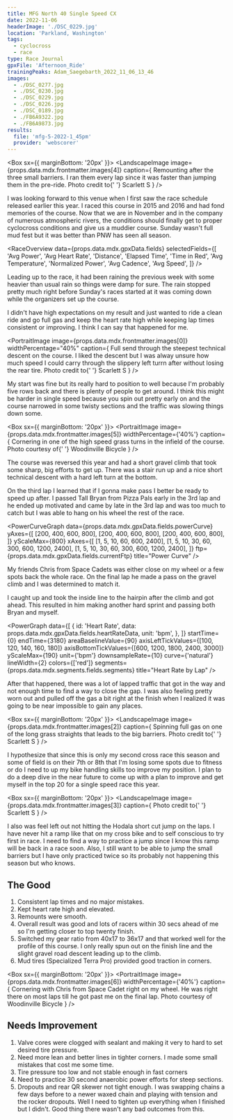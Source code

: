 ```yaml
---
title: MFG North 40 Single Speed CX
date: 2022-11-06
headerImage: './DSC_0229.jpg'
location: 'Parkland, Washington'
tags:
  - cyclocross
  - race
type: Race Journal
gpxFile: 'Afternoon_Ride'
trainingPeaks: Adam_Saegebarth_2022_11_06_13_46
images:
  - ./DSC_0277.jpg
  - ./DSC_0230.jpg
  - ./DSC_0229.jpg
  - ./DSC_0226.jpg
  - ./DSC_0189.jpg
  - ./FB6A9322.jpg
  - ./FB6A9873.jpg
results:
  file: 'mfg-5-2022-1_45pm'
  provider: 'webscorer'
---
```


<Box sx={{ marginBottom: '20px' }}>
  <LandscapeImage
    image={props.data.mdx.frontmatter.images[4]}
    caption={
      <Text>
        Remounting after the three small barriers. I ran them every lap since it
        was faster than jumping them in the pre-ride. Photo credit to{' '}
        <Link href="https://www.strava.com/athletes/41502563?oq=scarlett">
          Scarlett S
        </Link>
      </Text>
    }
  />
</Box>

I was looking forward to this venue when I first saw the race schedule released earlier this year. I raced this course in 2015 and 2016 and had fond memories of the course. Now that we are in November and in the company of numerous atmospheric rivers, the conditions should finally get to proper cyclocross conditions and give us a muddier course. Sunday wasn't full mud fest but it was better than PNW has seen all season.

<RaceOverview
  data={props.data.mdx.gpxData.fields}
  selectedFields={[
    'Avg Power',
    'Avg Heart Rate',
    'Distance',
    'Elapsed Time',
    'Time in Red',
    'Avg Temperature',
    'Normalized Power',
    'Avg Cadence',
    'Avg Speed',
  ]}
/>

Leading up to the race, it had been raining the previous week with some heavier than usual rain so things were damp for sure. The rain stopped pretty much right before Sunday's races started at it was coming down while the organizers set up the course.

<Map coordinates={props.data.mdx.gpxData.fields.coordinates} />

I didn't have high expectations on my result and just wanted to ride a clean ride and go full gas and keep the heart rate high while keeping lap times consistent or improving. I think I can say that happened for me.

<PortraitImage
  image={props.data.mdx.frontmatter.images[0]}
  widthPercentage="40%"
  caption={
    <Text>
      Full send through the steepest technical descent on the course. I liked
      the descent but I was alway unsure how much speed I could carry through
      the slippery left turrn after without losing the rear tire. Photo credit
      to{' '}
      <Link href="https://www.strava.com/athletes/41502563?oq=scarlett">
        Scarlett S
      </Link>
    </Text>
  }
/>

My start was fine but its really hard to position to well because I'm probably five rows back and there is plenty of people to get around. I think this might be harder in single speed because you spin out pretty early on and the course narrowed in some twisty sections and the traffic was slowing things down some.

<Box sx={{ marginBottom: '20px' }}>
  <PortraitImage
    image={props.data.mdx.frontmatter.images[5]}
    widthPercentage={'40%'}
    caption={
      <Text>
        Cornering in one of the high speed grass turns in the infield of the
        course. Photo courtesy of{' '}
        <Link href="http://woodinvillebicycle.com">Woodinville Bicycle</Link>
      </Text>
    }
  />
</Box>

The course was reversed this year and had a short gravel climb that took some sharp, big efforts to get up. There was a stair run up and a nice short technical descent with a hard left turn at the bottom.

<Divider />
<RaceResults
  data={props.data.mdx.results.fields.data}
  numbersToHighlight={[0, 1, 2, 5, 24, 25, 26]}
  distance={props.data.mdx.gpxData.fields.distance}
  racerName="Adam Saegebarth"
/>
<Divider />

On the third lap I learned that if I gonna make pass I better be ready to speed up after. I passed Tall Bryan from Pizza Pals early in the 3rd lap and he ended up motivated and came by late in the 3rd lap and was too much to catch but I was able to hang on his wheel the rest of the race.

<PowerCurveGraph
  data={props.data.mdx.gpxData.fields.powerCurve}
  yAxes={[
    [200, 400, 600, 800],
    [200, 400, 600, 800],
    [200, 400, 600, 800],
  ]}
  yScaleMax={800}
  xAxes={[
    [1, 5, 10, 60, 600, 2400],
    [1, 5, 10, 30, 60, 300, 600, 1200, 2400],
    [1, 5, 10, 30, 60, 300, 600, 1200, 2400],
  ]}
  ftp={props.data.mdx.gpxData.fields.currentFtp}
  title="Power Curve"
/>

My friends Chris from Space Cadets was either close on my wheel or a few spots back the whole race. On the final lap he made a pass on the gravel climb and I was determined to match it.

<PowerBreakdown
  powerZoneBuckets={props.data.mdx.gpxData.fields.powerZoneBuckets}
  powerZones={props.data.mdx.gpxData.fields.powerZones}
/>

I caught up and took the inside line to the hairpin after the climb and got ahead. This resulted in him making another hard sprint and passing both Bryan and myself.

<PowerGraph
  data={[
    {
      id: 'Heart Rate',
      data: props.data.mdx.gpxData.fields.heartRateData,
      unit: 'bpm',
    },
  ]}
  startTime={0}
  endTime={3180}
  areaBaselineValue={90}
  axisLeftTickValues={[100, 120, 140, 160, 180]}
  axisBottomTickValues={[600, 1200, 1800, 2400, 3000]}
  yScaleMax={190}
  unit={'bpm'}
  downsampleRate={10}
  curve={'natural'}
  lineWidth={2}
  colors={['red']}
  segments={props.data.mdx.segments.fields.segments}
  title="Heart Rate by Lap"
/>

After that happened, there was a lot of lapped traffic that got in the way and not enough time to find a way to close the gap. I was also feeling pretty worn out and pulled off the gas a bit right at the finish when I realized it was going to be near impossible to gain any places.

<Box sx={{ marginBottom: '20px' }}>
  <LandscapeImage
    image={props.data.mdx.frontmatter.images[2]}
    caption={
      <Text>
        Spinning full gas on one of the long grass straights that leads to the
        big barriers. Photo credit to{' '}
        <Link href="https://www.strava.com/athletes/41502563?oq=scarlett">
          Scarlett S
        </Link>
      </Text>
    }
  />
</Box>

I hypothesize that since this is only my second cross race this season and some of field is on their 7th or 8th that I'm losing some spots due to fitness or do I need to up my bike handling skills too improve my position. I plan to do a deep dive in the near future to come up with a plan to improve and get myself in the top 20 for a single speed race this year.

<Box sx={{ marginBottom: '20px' }}>
  <LandscapeImage
    image={props.data.mdx.frontmatter.images[3]}
    caption={
      <Text>
        Photo credit to{' '}
        <Link href="https://www.strava.com/athletes/41502563?oq=scarlett">
          Scarlett S
        </Link>
      </Text>
    }
  />
</Box>

I also was feel left out not hitting the Hodala short cut jump on the laps. I have never hit a ramp like that on my cross bike and to self conscious to try first in race. I need to find a way to practice a jump since I know this ramp will be back in a race soon. Also, I still want to be able to jump the small barriers but I have only practiced twice so its probably not happening this season but who knows.

<Divider />
<MatchesBurned data={props.data.mdx.gpxData.fields.matchesBurned} />
<Divider sx={{ marginBottom: '20px' }} />

## The Good

1. Consistent lap times and no major mistakes.
2. Kept heart rate high and elevated.
3. Remounts were smooth.
4. Overall result was good and lots of racers within 30 secs ahead of me so I'm getting closer to top twenty finish.
5. Switched my gear ratio from 40x17 to 36x17 and that worked well for the profile of this course. I only really spun out on the finish line and the slight gravel road descent leading up to the climb.
6. Mud tires (Specialized Terra Pro) provided good traction in corners.

<Box sx={{ marginBottom: '20px' }}>
  <PortraitImage
    image={props.data.mdx.frontmatter.images[6]}
    widthPercentage={'40%'}
    caption={
      <Text>
        Cornering with Chris from Space Cadet right on my wheel. He was right
        there on most laps till he got past me on the final lap. Photo courtesy
        of <Link href="http://woodinvillebicycle.com">Woodinville Bicycle</Link>
      </Text>
    }
  />
</Box>

## Needs Improvement

1. Valve cores were clogged with sealant and making it very to hard to set desired tire pressure.
2. Need more lean and better lines in tighter corners. I made some small mistakes that cost me some time.
3. Tire pressure too low and not stable enough in fast corners
4. Need to practice 30 second anaerobic power efforts for steep sections.
5. Dropouts and rear QR skewer not tight enough. I was swapping chains a few days before to a newer waxed chain and playing with tension and the rocker dropouts. Well I need to tighten up everything when I finished but I didn't. Good thing there wasn't any bad outcomes from this.
